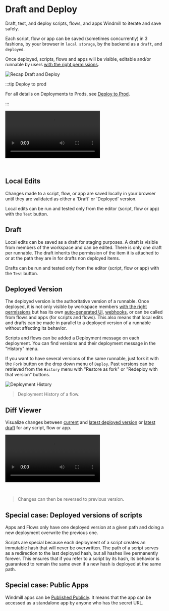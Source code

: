 
# Draft and Deploy

Draft, test, and deploy scripts, flows, and apps Windmill to iterate and save safely.

Each script, flow or app can be saved (sometimes concurrently) in 3 fashions, by your browser in `local storage`, by the backend as a `draft`, and `deployed`.

Once deployed, scripts, flows and apps will be visible, editable and/or runnable by users [with the right permissions](../16_roles_and_permissions/index.mdx).

![Recap Draft and Deploy](./recap_draft_and_deploy.png "Recap Draft and Deploy")

:::tip Deploy to prod

For all details on Deployments to Prods, see [Deploy to Prod](../../advanced/12_deploy_to_prod/index.mdx).

:::

<video
	className="border-2 rounded-lg object-cover w-full h-full dark:border-gray-800"
	autoPlay
	controls
	id="main-video"
	src="/videos/draft_and_deploy.mp4"
/>

<br />

## Local Edits

Changes made to a script, flow, or app are saved locally in your browser until they are validated as either a 'Draft' or 'Deployed' version.

Local edits can be run and tested only from the editor (script, flow or app) with the `Test` button.

## Draft

Local edits can be saved as a draft for staging purposes. A draft is visible from members of the workspace and can be edited. There is only one draft per runnable. The draft inherits the permission of the item it is attached to or at the path they are in for drafts non deployed items.

Drafts can be run and tested only from the editor (script, flow or app) with the `Test` button.

## Deployed Version

The deployed version is the authoritative version of a runnable. Once deployed, it is not only visible by workspace members [with the right permissions](../16_roles_and_permissions/index.mdx) but has its own [auto-generated UI](../6_auto_generated_uis/index.mdx), [webhooks](../4_webhooks/index.mdx), or can be called from flows and apps (for scripts and flows). This also means that local edits and drafts can be made in parallel to a deployed version of a runnable without affecting its behavior.

Scripts and flows can be added a Deployment message on each deployment. You can find versions and their deployment message in the "History" menu.

If you want to have several versions of the same runnable, just fork it with the `Fork` button on the drop down menu of `Deploy`. Past versions can be retrieved from the `History` menu with "Restore as fork" or "Redeploy with that version" buttons.

![Deployment History](../../assets/script_editor/deployment_history.png 'Deployment History')

> Deployment History of a flow.

## Diff Viewer

Visualize changes between [current](#local-edits) and [latest deployed version](#deployed-version) or [latest draft](#draft) for any script, flow or app.

<video
	className="border-2 rounded-lg object-cover w-full h-full dark:border-gray-800"
	controls
	src="/videos/diff_viewer.mp4"
/>

<br />

> Changes can then be reversed to previous version.

## Special case: Deployed versions of scripts

Apps and Flows only have one deployed version at a given path and doing a new deployment overwrite the previous one.

Scripts are special because each deployment of a script creates an immutable hash that will never be overwritten. The path of a script serves as a redirection to the last deployed hash, but all hashes live permanently forever. This ensures that if you refer to a script by its hash, its behavior is guaranteed to remain the same even if a new hash is deployed at the same path.

<div className="grid grid-cols-2 gap-6 mb-4">
	<DocCard
		title="Versioning"
		description="Scripts, when deployed, can have a parent script identified by its hash."
		href="/docs/core_concepts/versioning#script-versioning"
	/>
</div>

## Special case: Public Apps

Windmill apps can be [Published Publicly](../../apps/8_public_apps.mdx). It means that the app can be accessed as a standalone app by anyone who has the secret URL.

<div className="grid grid-cols-2 gap-6 mb-4">
	<DocCard
		title="Public Apps"
		description="Apps can be accessed as a standalone app by anyone who has the secret URL"
		href="/docs/apps/public_apps"
	/>
</div>
